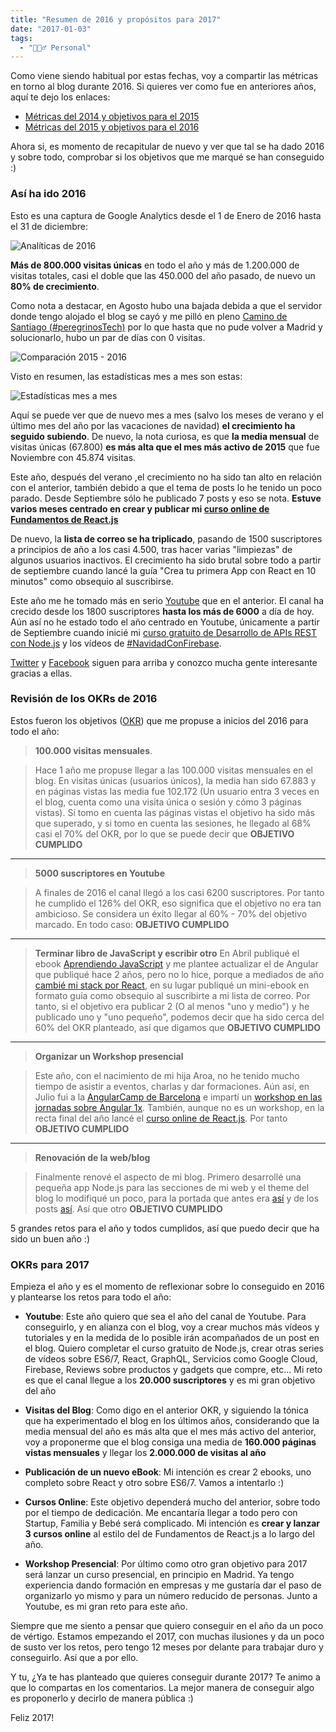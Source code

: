 ```yaml
---
title: "Resumen de 2016 y propósitos para 2017"
date: "2017-01-03"
tags:
  - "🙋🏻‍♂️ Personal"
---
```


Como viene siendo habitual por estas fechas, voy a compartir las métricas en torno al blog durante 2016. Si quieres ver como fue en anteriores años, aquí te dejo los enlaces:

- [Métricas del 2014 y objetivos para el 2015](https://carlosazaustre.es/2014)
- [Métricas del 2015 y objetivos para el 2016](https://carlosazaustre.es/2015)

Ahora si, es momento de recapitular de nuevo y ver que tal se ha dado 2016 y sobre todo, comprobar si los objetivos que me marqué se han conseguido :)

### Así ha ido 2016

Esto es una captura de Google Analytics desde el 1 de Enero de 2016 hasta el 31 de diciembre:

![Analíticas de 2016](/images/2016/carlosazaustre-es-analytics.png)

**Más de 800.000 visitas únicas** en todo el año y más de 1.200.000 de visitas totales, casi el doble que las 450.000 del año pasado, de nuevo un **80% de crecimiento**.

Como nota a destacar, en Agosto hubo una bajada debida a que el servidor donde tengo alojado el blog se cayó y me pilló en pleno [Camino de Santiago (#peregrinosTech)](https://twitter.com/search?q=peregrinostech&src=typd) por lo que hasta que no pude volver a Madrid y solucionarlo, hubo un par de días con 0 visitas.

![Comparación 2015 - 2016](/images/2016/carlosazautre-es-comparacion2016-2015.png)

Visto en resumen, las estadísticas mes a mes son estas:

![Estadísticas mes a mes](/images/2016/estadisticas-mensuales-carlosazaustre-es.png)

Aquí se puede ver que de nuevo mes a mes (salvo los meses de verano y el último mes del año por las vacaciones de navidad) **el crecimiento ha seguido subiendo**. De nuevo, la nota curiosa, es que **la media mensual** de visitas únicas (67.800) **es más alta que el mes más activo de 2015** que fue Noviembre con 45.874 visitas.

Este año, después del verano ,el crecimiento no ha sido tan alto en relación con el anterior, también debido a que el tema de posts lo he tenido un poco parado. Desde Septiembre sólo he publicado 7 posts y eso se nota. **Estuve varios meses centrado en crear y publicar mi [curso online de Fundamentos de React.js](https://carlosazaustre.es/curso-react)**

De nuevo, la **lista de correo se ha triplicado**, pasando de 1500 suscriptores a principios de año a los casi 4.500, tras hacer varias "limpiezas" de algunos usuarios inactivos. El crecimiento ha sido brutal sobre todo a partir de septiembre cuando lancé la guía "Crea tu primera App con React en 10 minutos" como obsequio al suscribirse.

Este año me he tomado más en serio [Youtube](http://youtube.com/carlosazaustre) que en el anterior. El canal ha crecido desde los 1800 suscriptores **hasta los más de 6000** a día de hoy. Aún así no he estado todo el año centrado en Youtube, únicamente a partir de Septiembre cuando inicié mi [curso gratuito de Desarrollo de APIs REST con Node.js](https://www.youtube.com/playlist?list=PLUdlARNXMVkk7E88zOrphPyGdS50Tadlr) y los vídeos de [#NavidadConFirebase](https://www.youtube.com/playlist?list=PLUdlARNXMVkmmBGGnr1ky-RQJ65XW6BE4).

[Twitter](http://twitter.com/carlosazaustre) y [Facebook](http://facebook.com/carlosazaustre) siguen para arriba y conozco mucha gente interesante gracias a ellas.

### Revisión de los OKRs de 2016

Estos fueron los objetivos ([OKR](https://es.wikipedia.org/wiki/OKR)) que me propuse a inicios del 2016 para todo el año:

> **100.000 visitas mensuales**.

> Hace 1 año me propuse llegar a las 100.000 visitas mensuales en el blog. En visitas únicas (usuarios únicos), la media han sido 67.883 y en páginas vistas las media fue 102.172 (Un usuario entra 3 veces en el blog, cuenta como una visita única o sesión y cómo 3 páginas vistas). Si tomo en cuenta las páginas vistas el objetivo ha sido más que superado, y si tomo en cuenta las sesiones, he llegado al 68% casi el 70% del OKR, por lo que se puede decir que **OBJETIVO CUMPLIDO**

---

> **5000 suscriptores en Youtube**

> A finales de 2016 el canal llegó a los casi 6200 suscriptores. Por tanto he cumplido el 126% del OKR, eso significa que el objetivo no era tan ambicioso. Se considera un éxito llegar al 60% - 70% del objetivo marcado. En todo caso: **OBJETIVO CUMPLIDO**

---

> **Terminar libro de JavaScript y escribir otro**
> En Abril publiqué el ebook [Aprendiendo JavaScript](http://leanpub.com/aprendiendo-javascript) y me plantee actualizar el de Angular que publiqué hace 2 años, pero no lo hice, porque a mediados de año [cambié mi stack por React](https://carlosazaustre.es/blog/mi-inmersion-en-react/), en su lugar publiqué un mini-ebook en formato guía como obsequio al suscribirte a mi lista de correo. Por tanto, si el objetivo era publicar 2 (O al menos "uno y medio") y he publicado uno y "uno pequeño", podemos decir que ha sido cerca del 60% del OKR planteado, así que digamos que **OBJETIVO CUMPLIDO**

---

> **Organizar un Workshop presencial**

> Este año, con el nacimiento de mi hija Aroa, no he tenido mucho tiempo de asistir a eventos, charlas y dar formaciones. Aún así, en Julio fui a la [AngularCamp de Barcelona](http://angularcamp.org) e impartí un [workshop en las jornadas sobre Angular 1x](https://carlosazaustre.es/desarrollo-por-componentes-con-angular-1-5-con-es6-es2015/).
> También, aunque no es un workshop, en la recta final del año lancé el [curso online de React.js](https://carlosazaustre.es/curso-react). Por tanto **OBJETIVO CUMPLIDO**

---

> **Renovación de la web/blog**

> Finalmente renové el aspecto de mi blog. Primero desarrollé una pequeña app Node.js para las secciones de mi web y el theme del blog lo modifiqué un poco, para la portada que antes era [así](https://web.archive.org/web/20160112115427/https://carlosazaustre.es/blog/) y de los posts [así](https://web.archive.org/web/20160131054535/https://carlosazaustre.es/blog/angular-js-directivas-como-componentes/). Así que otro **OBJETIVO CUMPLIDO**

5 grandes retos para el año y todos cumplidos, así que puedo decir que ha sido un buen año :)

### OKRs para 2017

Empieza el año y es el momento de reflexionar sobre lo conseguido en 2016 y plantearse los retos para todo el año:

- **Youtube**: Este año quiero que sea el año del canal de Youtube. Para conseguirlo, y en alianza con el blog, voy a crear muchos más vídeos y tutoriales y en la medida de lo posible irán acompañados de un post en el blog. Quiero completar el curso gratuito de Node.js, crear otras series de vídeos sobre ES6/7, React, GraphQL, Servicios como Google Cloud, Firebase, Reviews sobre productos y gadgets que compre, etc... Mi reto es que el canal llegue a los **20.000 suscriptores** y es mi gran objetivo del año

- **Visitas del Blog**: Como digo en el anterior OKR, y siguiendo la tónica que ha experimentado el blog en los últimos años, considerando que la media mensual del año es más alta que el mes más activo del anterior, voy a proponerme que el blog consiga una media de **160.000 páginas vistas mensuales** y llegar los **2.000.000 de visitas al año**

- **Publicación de un nuevo eBook**: Mi intención es crear 2 ebooks, uno completo sobre React y otro sobre ES6/7. Vamos a intentarlo :)

- **Cursos Online**: Este objetivo dependerá mucho del anterior, sobre todo por el tiempo de dedicación. Me encantaría llegar a todo pero con Startup, Familia y Bebé será complicado. Mi intención es **crear y lanzar 3 cursos online** al estilo del de Fundamentos de React.js a lo largo del año.

- **Workshop Presencial**: Por último como otro gran objetivo para 2017 será lanzar un curso presencial, en principio en Madrid. Ya tengo experiencia dando formación en empresas y me gustaría dar el paso de organizarlo yo mismo y para un número reducido de personas. Junto a Youtube, es mi gran reto para este año.

Siempre que me siento a pensar que quiero conseguir en el año da un poco de vértigo. Estamos empezando el 2017, con muchas ilusiones y da un poco de susto ver los retos, pero tengo 12 meses por delante para trabajar duro y conseguirlo. Así que a por ello.

Y tu, ¿Ya te has planteado que quieres conseguir durante 2017? Te animo a que lo compartas en los comentarios. La mejor manera de conseguir algo es proponerlo y decirlo de manera pública :)

Feliz 2017!
